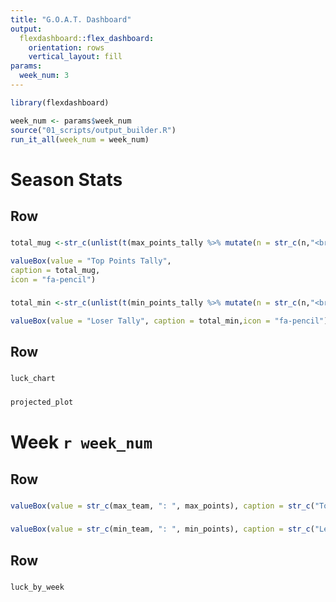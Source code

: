 ```yaml
---
title: "G.O.A.T. Dashboard"
output: 
  flexdashboard::flex_dashboard:
    orientation: rows
    vertical_layout: fill
params: 
  week_num: 3
---
```


```r
library(flexdashboard)

week_num <- params$week_num
source("01_scripts/output_builder.R")
run_it_all(week_num = week_num)
```

Season Stats
===============================

Row {data-height=50}
-------------------------------------

### 

```r
total_mug <-str_c(unlist(t(max_points_tally %>% mutate(n = str_c(n,"<br>")))),collapse = " ")
```


```r
valueBox(value = "Top Points Tally",
caption = total_mug,
icon = "fa-pencil")

```

###

```r
total_min <-str_c(unlist(t(min_points_tally %>% mutate(n = str_c(n,"<br>")))),collapse = " ")
```


```r
valueBox(value = "Loser Tally", caption = total_min,icon = "fa-pencil")

```

Row {data-height=350}
-------------------------------------
   
### 

```r
luck_chart
```   
    
### 

```r
projected_plot
```

Week `r week_num`
===============================

Row {data-height=50}
-------------------------------------

### 

```r
valueBox(value = str_c(max_team, ": ", max_points), caption = str_c("Top points award for week ", week_num), icon = "fa-pencil")
```

### 

```r
valueBox(value = str_c(min_team, ": ", min_points), caption = str_c("Least points award for week ", week_num), icon = "fa-pencil")
```

Row {data-height=350}
-------------------------------------

### 

```r
luck_by_week
```


